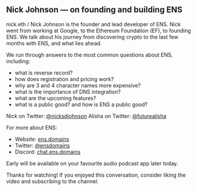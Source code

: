 ## Nick Johnson — on founding and building ENS

nick.eth / Nick Johnson is the founder and lead developer of ENS. Nick went from working at Google, to the Ethereum Foundation (EF), to founding ENS. We talk about his journey from discovering crypto to the last few months with ENS, and what lies ahead.

We run through answers to the most common questions about ENS, including:
- what is reverse record?
- how does registration and pricing work?
- why are 3 and 4 character names more expensive?
- what is the importance of DNS integration?
- what are the upcoming features?
- what is a public good? and how is ENS a public good?

Nick on Twitter: [@nicksdjohnson](https://twitter.com/nicksdjohnson)
Alisha on Twitter: [@futurealisha](https://twitter.com/futurealisha)

For more about ENS:
- Website: [ens.domains](https://ens.domains)
- Twitter: [@ensdomains](https:/twitter.com/ensdomains)
- Discord: [chat.ens.domains](https://chat.ens.domains)

Early will be available on your favourite audio podcast app later today. 

Thanks for watching! If you enjoyed this conversation, consider liking the video and subscribing to the channel.
